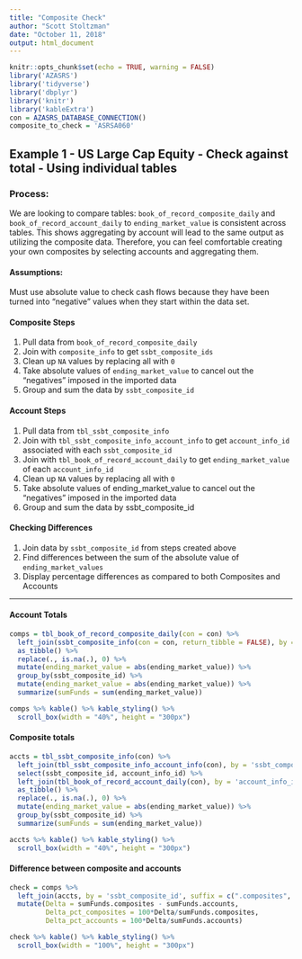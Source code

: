 ```yaml
---
title: "Composite Check"
author: "Scott Stoltzman"
date: "October 11, 2018"
output: html_document
---
```


```r
knitr::opts_chunk$set(echo = TRUE, warning = FALSE)
library('AZASRS')
library('tidyverse')
library('dbplyr')
library('knitr')
library('kableExtra')
con = AZASRS_DATABASE_CONNECTION()
composite_to_check = 'ASRSA060'
```

## Example 1 - US Large Cap Equity - Check against total - Using individual tables

### Process:  

We are looking to compare tables: `book_of_record_composite_daily` and `book_of_record_account_daily` to `ending_market_value` is consistent across tables. This shows aggregating by account will lead to the same output as utilizing the composite data. Therefore, you can feel comfortable creating your own composites by selecting accounts and aggregating them. 

#### Assumptions:  

Must use absolute value to check cash flows because they have been turned into "negative" values when they start within the data set.


#### Composite Steps

  1. Pull data from `book_of_record_composite_daily`
  2. Join with `composite_info` to get `ssbt_composite_ids`
  3. Clean up `NA` values by replacing all with `0`
  4. Take absolute values of `ending_market_value` to cancel out the "negatives" imposed in the imported data
  5. Group and sum the data by `ssbt_composite_id`

#### Account Steps

  1. Pull data from `tbl_ssbt_composite_info`
  2. Join with `tbl_ssbt_composite_info_account_info` to get `account_info_id` associated with each `ssbt_composite_id`
  3. Join with `tbl_book_of_record_account_daily` to get `ending_market_value` of each `account_info_id`
  4. Clean up `NA` values by replacing all with `0`
  5. Take absolute values of ending_market_value to cancel out the "negatives" imposed in the imported data
  6. Group and sum the data by ssbt_composite_id

#### Checking Differences  

  1. Join data by `ssbt_composite_id` from steps created above
  2. Find differences between the sum of the absolute value of `ending_market_values`
  3. Display percentage differences as compared to both Composites and Accounts

---

#### Account Totals 
```r
comps = tbl_book_of_record_composite_daily(con = con) %>%
  left_join(ssbt_composite_info(con = con, return_tibble = FALSE), by = 'ssbt_composite_info_id') %>%
  as_tibble() %>%
  replace(., is.na(.), 0) %>%
  mutate(ending_market_value = abs(ending_market_value)) %>%
  group_by(ssbt_composite_id) %>%
  mutate(ending_market_value = abs(ending_market_value)) %>%
  summarize(sumFunds = sum(ending_market_value))

comps %>% kable() %>% kable_styling() %>%
  scroll_box(width = "40%", height = "300px")
```


#### Composite totals
```r
accts = tbl_ssbt_composite_info(con) %>%
  left_join(tbl_ssbt_composite_info_account_info(con), by = 'ssbt_composite_info_id') %>%
  select(ssbt_composite_id, account_info_id) %>%
  left_join(tbl_book_of_record_account_daily(con), by = 'account_info_id') %>%
  as_tibble() %>%
  replace(., is.na(.), 0) %>%
  mutate(ending_market_value = abs(ending_market_value)) %>%
  group_by(ssbt_composite_id) %>%
  summarize(sumFunds = sum(ending_market_value))

accts %>% kable() %>% kable_styling() %>%
  scroll_box(width = "40%", height = "300px")
```

#### Difference between composite and accounts
```r
check = comps %>% 
  left_join(accts, by = 'ssbt_composite_id', suffix = c(".composites", ".accounts")) %>%
  mutate(Delta = sumFunds.composites - sumFunds.accounts,
         Delta_pct_composites = 100*Delta/sumFunds.composites,
         Delta_pct_accounts = 100*Delta/sumFunds.accounts)

check %>% kable() %>% kable_styling() %>%
  scroll_box(width = "100%", height = "300px")
```


